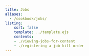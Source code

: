 ```yaml
---
title: Jobs
aliases:
  - /cookbook/jobs/
listing:
    sort: false
    template: ../template.ejs
    contents:
    - ./viewing-jobs-for-content
    - ./registering-a-job-kill-order
---
```


